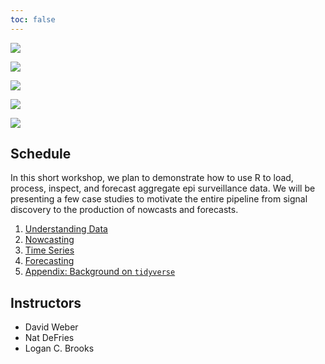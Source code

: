 ```yaml
---
toc: false
---
```


::: {.grid}


::: {.g-col-12 .g-col-lg-6 .px-5}

![](assets/img/cover-art.svg){fig-align="center"}


::: {layout-ncol=4}
![](assets/img/delphi.jpg)

![](assets/img/cmu.png)

![](assets/img/berkeley.jpg)

![](assets/img/ubc.jpg)
:::


:::

::: {.g-col-12 .g-col-lg-6 .px-5}

## Schedule

In this short workshop, we plan to demonstrate how to use R to load, process,
inspect, and forecast aggregate epi surveillance data. We will be presenting a
few case studies to motivate the entire pipeline from signal discovery to the
production of nowcasts and forecasts.

1. [Understanding Data](slides/day1-morning.qmd)
1. [Nowcasting](slides/day1-afternoon.qmd)
1. [Time Series](slides/day2-morning.qmd)
1. [Forecasting](slides/day2-afternoon.qmd)
1. [Appendix: Background on `tidyverse`](slides/appendix-tidyverss.qmd)

## Instructors

* David Weber
* Nat DeFries
* Logan C. Brooks


:::


:::
